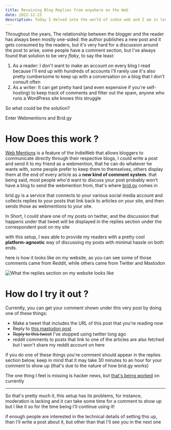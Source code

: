 ```yaml
---
title: Receiving Blog Replies from anywhere on the Web
date: 2022-12-23
description: Today I delved into the world of indie web and I am in love!
---
```


Throughout the years, The relationship between the blogger and the reader has always been mostly one-sided: the author publishes a new post and it gets consumed by the readers, but it's very hard for a discussion around the post to arise, some people have a comment section, but I've always found that solution to be very _flaky_, to say the least:

1. As a reader: I don't want to make an account on every blog I read because I'll end up with hundreds of accounts I'll rarely use it's also pretty cumbersome to keep up with a conversation on a blog that I don't consult often
2. As a writer: It can get pretty hard (and even expensive if you're self-hosting) to keep track of comments and filter out the spam, anyone who runs a WordPress site knows this struggle

So what could be the solution?

<Enter>Enter Webmentions and Brid.gy</Enter>

# How Does this work ?
[Web Mentions](https://en.wikipedia.org/wiki/Webmention) is a feature of the IndieWeb that allows bloggers to communicate directly through their respective blogs, I could write a post and send it to my friend as a webmention, that he can do whatever he wants with, some people prefer to keep them to themselves, others display them at the end of every article as a **new kind of comment system**. that being said, most people who'd want to discuss your post probably won't have a blog to send the webmention from, that's where [brid.gy](https://brid.gy) comes in

brid.gy is a service that connects to your various social media account and collects replies to your posts that link back to articles on your site, and then sends those as webmentions to your site.

In Short, I could share one of my posts on twitter, and the discussion that happens under that tweet will be displayed in the replies section under the correspondent post on my site

with this setup, I was able to provide my readers with a pretty cool **platform-agnostic** way of discussing my posts with minimal hassle on both ends.

here is how it looks like on my website, as you can see some of those comments came from Reddit, while others came from Twitter and Mastodon

<Img src="/indieweb-comments.png" alt="What the replies section on my website looks like" />

# How do I try it out ?

Currently, you can get your comment shown under this very post by doing one of these things:

- Make a tweet that includes the URL of this post that you're reading now
- Reply to [this mastodon post](https://fosstodon.org/@spacebuffer/109564738532624537)
- <Del>Reply to this tweet</Del> I've stopped using twitter long ago
- reddit comments to posts that link to one of the articles are also fetched but I won't share my reddit account on here 

if you do one of these things you're comment should appear in the replies section below, keep in mind that it may take 30 minutes to an hour for your comment to show up (that's due to the nature of how brid.gy works)
    
The one thing I feel is missing is hacker news, but [that's being worked](https://github.com/snarfed/bridgy/issues/693) on currently
    
---

So that's pretty much it, this setup has its problems, for instance, moderation is lacking and it can take some time for a comment to show up but I like it so for the time being I'll continue using it!

if enough people are interested in the technical details of setting this up, than I'll write a post about it, but other than that I'll see you in the next one